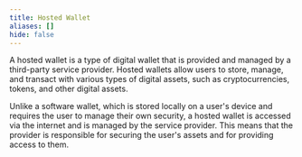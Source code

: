 ```yaml
---
title: Hosted Wallet
aliases: []
hide: false
---
```


A hosted wallet is a type of digital wallet that is provided and managed by a third-party service provider. Hosted wallets allow users to store, manage, and transact with various types of digital assets, such as cryptocurrencies, tokens, and other digital assets.

Unlike a software wallet, which is stored locally on a user's device and requires the user to manage their own security, a hosted wallet is accessed via the internet and is managed by the service provider. This means that the provider is responsible for securing the user's assets and for providing access to them.
